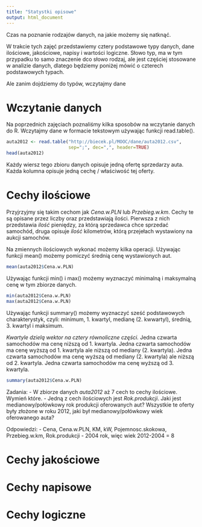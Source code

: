 ```yaml
---
title: "Statystki opisowe"
output: html_document
---
```


Czas na poznanie rodzajów danych, na jakie możemy się natknąć.

W trakcie tych zajęć przedstawiemy cztery podstawowe typy danych, dane ilościowe, jakościowe, napisy i wartości logiczne.
Słowo typ, ma w tym przypadku to samo znaczenie dco słowo rodzaj, ale jest częściej stosowane w analizie danych, dlatego będziemy poniżej mówić o czterech podstawowych typach.

Ale zanim dojdziemy do typów, wczytajmy dane

# Wczytanie danych

Na poprzednich zajęciach poznaliśmy kilka sposobów na wczytanie danych do R. 
Wczytajmy dane w formacie tekstowym używając funkcji read.table().

```r
auta2012 <- read.table("http://biecek.pl/MOOC/dane/auta2012.csv",
                       sep=";", dec=",", header=TRUE)
head(auta2012)
```

Każdy wiersz tego zbioru danych opisuje jedną ofertę sprzedarzy auta. Każda kolumna opisuje jedną cechę / właściwość tej oferty.

# Cechy ilościowe

Przyjrzyjmy się takim cechom jak _Cena.w.PLN_ lub _Przebieg.w.km_. Cechy te są opisane przez liczby oraz przedstawiają ilości. 
Pierwsza z nich przedstawia _ilość_ pieniędzy, za którą sprzedawca chce sprzedać samochód, druga opisuje _ilość_ kilometrów, którą przejełach wystawiony na aukcji samochów. 

Na zmiennych ilościowych wykonać możemy kilka operacji. 
Używając funkcji mean() możemy pomiczyć średnią cenę wystawionych aut.

```r
mean(auta2012$Cena.w.PLN)
```

Używając funkcji min() i max() możemy wyznaczyć minimalną i maksymalną cenę w tym zbiorze danych.

```r
min(auta2012$Cena.w.PLN)
max(auta2012$Cena.w.PLN)
```

Używając funkcji summary() możemy wyznaczyć sześć podstawowych charakterystyk, czyli: minimum, 1. kwartyl, medianę (2. kwwartyl), średnią, 3. kwartyl i maksimum.

*Kwartyle dzielą wektor na cztery równoliczne części.*
Jedna czwarta samochodów ma cenę niższą od 1. kwartyla.
Jedna czwarta samochodów ma cenę wyższą od 1. kwartyla ale niższą od mediany (2. kwartyla).
Jedna czwarta samochodów ma cenę wyższą od mediany (2. kwartyla) ale niższą od 2. kwartyla.
Jedna czwarta samochodów ma cenę wyższą od 3. kwartyla.

```r
summary(auta2012$Cena.w.PLN)
```

Zadania:
- W zbiorze danych _auta2012_ aż 7 cech to cechy ilościowe. Wymień które.
- Jedną z cech ilościowych jest _Rok.produkcji_. Jaki jest medianowy/połówkowy rok produkcji oferowanych aut? Wszystkie te oferty były złożone w roku 2012, jaki był medianowy/połówkowy wiek oferowanego auta?

Odpowiedzi:
- Cena, Cena.w.PLN, KM, kW, Pojemnosc.skokowa, Przebieg.w.km, Rok.produkcji
- 2004 rok, więc wiek 2012-2004 = 8



# Cechy jakościowe

# Cechy napisowe

# Cechy logiczne

